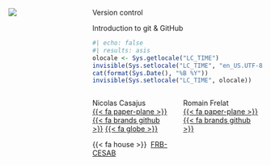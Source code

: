 ::: {.title-slide-container}

::: {.title-slide-content}

:::: {.columns}

::: {.column .logo width="30%"}
<!-- ![](https://raw.githubusercontent.com/rdatatoolbox/.github/main/profile/logo-rdatatoolbox_150dpi.png) -->
![](img/git-logo.png)
:::

::: {.column width="70%"}

::: {.title}
Version control
:::

::: {.subtitle}
Introduction to git & GitHub
:::

::: {.date}
```r
#| echo: false
#| results: asis
olocale <- Sys.getlocale("LC_TIME")
invisible(Sys.setlocale("LC_TIME", "en_US.UTF-8"))
cat(format(Sys.Date(), "%B %Y"))
invisible(Sys.setlocale("LC_TIME", olocale))
```
:::

:::: {.columns}

::: {.column .author width="45%"}
Nicolas Casajus<br/>
[{{< fa paper-plane >}}](mailto:nicolas.casajus@fondationbiodiversite.fr)
[{{< fa brands github >}}](https://github.com/ahasverus)
[{{< fa globe >}}](https://nicolascasajus.fr)

::: {.affiliation}
{{< fa house >}} &nbsp;[FRB-CESAB](https://www.fondationbiodiversite.fr/en/about-the-foundation/le-cesab/)
:::
:::

::: {.column .author width="45%"}
Romain Frelat<br/>
[{{< fa paper-plane >}}](mailto:romain.frelat@fondationbiodiversite.fr)
[{{< fa brands github >}}](https://github.com/rfrelat)
:::


::::
:::
::::
:::
:::
